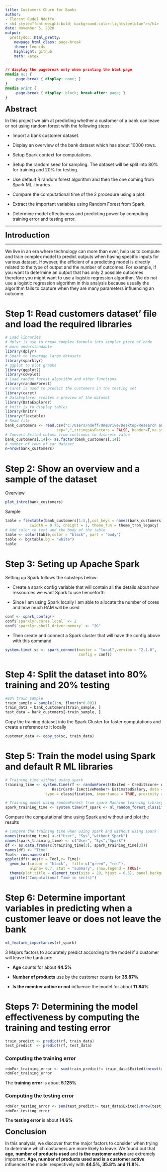 ---
title: Customers Churn for Banks
author: 
- Florent Rudel Ndeffo
- <h4 style="font-weight:bold; background-color:lightsteelblue"></h4>
date: November 5, 2020
output:
  prettydoc::html_pretty:
    newpage_html_class: page-break
    theme: leonids
    highlight: github
    math: katex
---
```{css, echo = FALSE}
// display the pagebreak only when printing the html page
@media all {
    .page-break { display: none; }
}
@media print {
    .page-break { display: block; break-after: page; }
}
```

<font size ="5"><div align="left">**Abstract**</div></font>

In this project we aim at predicting whether a customer of a bank can leave or not using random forest with the following steps:

- Import a bank customer dataset. 

- Display an overview of the bank dataset which has about 10000 rows.

- Setup Spark context for computations.

- Setup the random seed for sampling. The dataset will be split into 80% for training and 20% for testing.

- Use default R random forest algorithm and then the one coming from Spark ML libraries.
 
- Compare the computational time of the 2 procedure using a plot.

- Extract the important variables using Random Forest from Spark.

- Determine model effectivness and predicting power by computing training error and testing error.


---

<font size ="5"><div align="left">**Introduction**</div></font>

---
We live in an era where technology can more than ever, help us to compute and train complex model to predict outputs when having specific inputs for various dataset. However, the efficient of a predicting model is directly related to the type of output and the number of outcomes. For example, if you want to determine an output that has only 2 possible outcomes therefore you might want to use a logistic regression algorithm. We do not use a logistic regression algorithm in this analysis because usually the algorithm fails to capture when they are many parameters influencing an outcome. 

# Step 1:  Read customers dataset' file and load the required libraries

```{r}
# Load libraries
# dplyr is use to break complex formula into simpler piece of code 
# more understandable
library(dplyr)
# Spark to leverage large datasets
library(sparklyr)
# ggplot to plot graphs
library(ggplot2)
library(cowplot)
# Load random forest algorithm and other functions
library(randomForest)
# Caret is used to predict the customers in the testing set
library(caret)
# DataExplorer creates a preview of the dataset
library(DataExplorer)
# knitr is to display tables
library(knitr)
library(flextable)
# Read file
bank_customers <- read.csv("C:/Users/ndeff/OneDrive/Desktop/Research and online classes/Github/Data Science/Random Forest/Churn_Modelling.csv",
                       sep=",",stringsAsFactors = FALSE, header=T,na.strings=c("#NUM!,","?"))
# Convert Exited column from continous to discrete value
bank_customers[,14]<- as.factor(bank_customers[,14])
# number of rows of car dataset
n=nrow(bank_customers)
```

# Step 2: Show an overview and a sample of the dataset

Overview
```{r}
plot_intro(bank_customers)
```

Sample 

```{r}
table = flextable(bank_customers[1:5,],col_keys = names(bank_customers), 
           cwidth = 0.75, cheight = 1, theme_fun = theme_tron_legacy)
# Add color to text and the body of the table
table <- color(table,color = "black", part = "body")
table <- bg(table,bg = "white")
table
```

# Step 3: Seting up Apache Spark

Setting up Spark follows the substeps below:

* Create a spark config variable that will contain all the details about how ressources we want Spark to use henceforth

* Since I am using Spark locally I am able to allocate the number of cores and how much RAM will be used
```{r}
conf <- spark_config()
conf$`sparklyr.cores.local` <- 2
conf$`sparklyr.shell.driver-memory` <- "2G"
```

* Then create and connect a Spark cluster that will have the config above with this command
```{r}
system.time( sc <- spark_connect(master = "local",version = "2.1.0",
                                 config = conf))
```
# Step 4: Split the dataset into 80% training and 20% testing
```{r}
#80% train sample
train_sample = sample(1:n, floor(n*0.80))
train_data = bank_customers[train_sample, ]
test_data = bank_customers[-train_sample, ]
```

Copy the training dataset into the Spark Cluster for faster computations and create a reference to it locally

```{r}
customer_data <- copy_to(sc, train_data)
```

# Step 5: Train the model using Spark and default R ML libraries

```{r}
# Training time without using spark
training_time <- system.time(rf <- randomForest(Exited ~ CreditScore+ Age+ Tenure+ Balance+ NumOfProducts+
                     HasCrCard+ IsActiveMember+ EstimatedSalary, data = train_data,
                  type = classification, importance = TRUE, proximity = TRUE))

# Training model using randomForest from spark Machine learning library
spark_training_time <- system.time(rf_spark <- ml_random_forest_classifier(customer_data,Exited ~ CreditScore+ Age+ Tenure+ Balance+ NumOfProducts+ HasCrCard+ IsActiveMember+ EstimatedSalary, num_trees = 500))
```

Compare the computational time using Spark and without and plot the results
```{r}
# Compare the training time when using spark and without using spark
names(training_time) <-c("User", "Sys","without Spark")
names(spark_training_time) <- c("User", "Sys","Spark")
df <- as.data.frame(c(training_time[3], spark_training_time[3]))
names(df) <- "Time"
Tool<- row.names(df)
ggplot(df)+ aes(x = Tool,y= Time)+
  geom_bar(colour = "black",  fill= c("green", "red"),
           alpha= 0.7, stat = "summary", show.legend = TRUE)+
  theme(plot.title = element_text(size = 20, hjust = 0.5), panel.background = element_rect("white"))+
  ggtitle("Computational Time in sec(s)")
```

# Step 6: Determine important variables in predicting when a customer leave or does not leave the bank
```{r}
ml_feature_importances(rf_spark)
```
3 Majors factors to accurately predict according to the model if a customer will leave the bank are:

- **Age** counts for about **44.5%**

- **Number of products** use by the customer counts for **35.87%**

- **Is the member active or not** influence the model for about **11.84%** 

# Steps 7: Determining the model effectiveness by computing the training  and testing error

```{r}
train_predict <- predict(rf, train_data)
test_predict  <- predict(rf, test_data)
```

### Computing the training error

```{r}
rdmFor_training_error <- sum(train_predict!= train_data$Exited)/nrow(train_data)
rdmFor_training_error
```

The **training error** is about **5.125%**

### Computing the testing error

```{r}
rdmFor_testing_error <- sum(test_predict!= test_data$Exited)/nrow(test_data)
rdmFor_testing_error
```
The **testing error** is about **14.6%**

<font size ="5"><div align="left">**Conclusion**</div></font>

In this analysis, we discover that the major factors to consider when trying to determine which costumers are more likely to leave. We found out that **age**, **number of products used** and **is the customer active** are extremely important. **Age, number of products used and is a customer active** influenced the model respectively with **44.5%, 35.8% and 11.8%**. 
 
